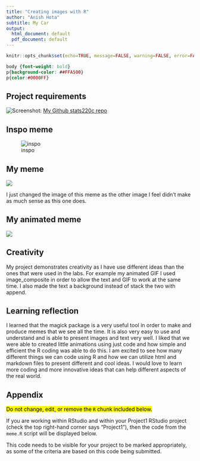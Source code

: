 ```yaml
---
title: "Creating images with R"
author: "Anish Hota"
subtitle: My Car
output:
  html_document: default
  pdf_document: default
---
```


```r
knitr::opts_chunk$set(echo=TRUE, message=FALSE, warning=FALSE, error=FALSE)
```

```css
body {font-weight: bold}
p{background-color: ##FFA500}
p{color:#0000FF}
```

## Project requirements
![Screenshot: ](/Users/anish/Desktop/stats220/Project1/Screenshot.png)
[My Github stats220c repo](https://github.com/ahot228/stats220)

## Inspo meme
![inspo](/Users/anish/Desktop/inspo_meme.png)

## My meme
![](/Users/anish/Desktop/stats220/Project1/my_meme.png)

I just changed the image of this meme as the other image I feel didn't make as much sense as this one does.

## My animated meme 

![](/Users/anish/Desktop/stats220/Project1/my_animated_meme.gif)

## Creativity
  
My project demonstrates creativity as I have use different ideas than the ones that were used in the labs. For example my animated GIF I used image_composite in order to allow the text and GIF to work at the same time. I also made the text a background instead of stack the two with append.

## Learning reflection

I learned that the magick package is a very useful tool in order to make and produce memes that we see all the time. It is also very easy to use and understand and is able to present images and text very well. I liked that we were able to created little animations using just code and how simple and efficient the R coding was able to do this. I am excited to see how many different things we can code using R and how we can utilize html and markdown files to present different and cool ideas. I would love to learn more coding and more innovative ideas that can help different aspects of the real world.

## Appendix

<mark>Do not change, edit, or remove the `R` chunk included below.</mark> 

If you are working within RStudio and within your Project1 RStudio project (check the top right-hand corner says "Project1"), then the code from the `meme.R` script will be displayed below.

This code needs to be visible for your project to be marked appropriately, as some of the criteria are based on this code being submitted.


```r

```


